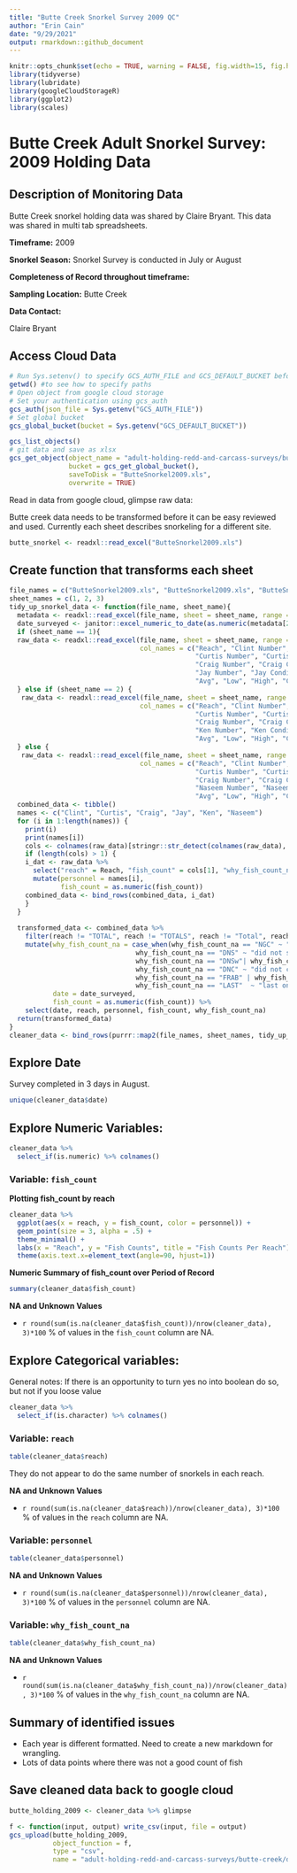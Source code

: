 ```yaml
---
title: "Butte Creek Snorkel Survey 2009 QC"
author: "Erin Cain"
date: "9/29/2021"
output: rmarkdown::github_document
---
```


```r
knitr::opts_chunk$set(echo = TRUE, warning = FALSE, fig.width=15, fig.height=10)
library(tidyverse)
library(lubridate)
library(googleCloudStorageR)
library(ggplot2)
library(scales)
```

# Butte Creek Adult Snorkel Survey: 2009 Holding Data 

## Description of Monitoring Data
Butte Creek snorkel holding data was shared by Claire Bryant. This data was shared in multi tab spreadsheets. 

**Timeframe:** 2009 

**Snorkel Season:** Snorkel Survey is conducted in July or August 

**Completeness of Record throughout timeframe:** 

**Sampling Location:** Butte Creek 

**Data Contact:** 

Claire Bryant 

## Access Cloud Data

```r
# Run Sys.setenv() to specify GCS_AUTH_FILE and GCS_DEFAULT_BUCKET before running 
getwd() #to see how to specify paths 
# Open object from google cloud storage
# Set your authentication using gcs_auth
gcs_auth(json_file = Sys.getenv("GCS_AUTH_FILE"))
# Set global bucket 
gcs_global_bucket(bucket = Sys.getenv("GCS_DEFAULT_BUCKET"))

gcs_list_objects()
# git data and save as xlsx
gcs_get_object(object_name = "adult-holding-redd-and-carcass-surveys/butte-creek/data-raw/Butte Snorkel 2009_MODIFIED_cag.xls",
               bucket = gcs_get_global_bucket(),
               saveToDisk = "ButteSnorkel2009.xls",
               overwrite = TRUE)
```

Read in data from google cloud, glimpse raw data: 

Butte creek data needs to be transformed before it can be easy reviewed and used. Currently each sheet describes snorkeling for a different site. 
```r
butte_snorkel <- readxl::read_excel("ButteSnorkel2009.xls") 
```
## Create function that transforms each sheet 

```r
file_names = c("ButteSnorkel2009.xls", "ButteSnorkel2009.xls", "ButteSnorkel2009.xls")
sheet_names = c(1, 2, 3)
tidy_up_snorkel_data <- function(file_name, sheet_name){
  metadata <- readxl::read_excel(file_name, sheet = sheet_name, range = "A3:J7")
  date_surveyed <- janitor::excel_numeric_to_date(as.numeric(metadata[2,2]))
  if (sheet_name == 1){
  raw_data <- readxl::read_excel(file_name, sheet = sheet_name, range = "A14:M70", 
                                 col_names = c("Reach", "Clint Number", "Clint Condition",
                                               "Curtis Number", "Curtis Condition",
                                               "Craig Number", "Craig Condition",
                                               "Jay Number", "Jay Condition", 
                                               "Avg", "Low", "High", "Comments"))
  } else if (sheet_name == 2) {
   raw_data <- readxl::read_excel(file_name, sheet = sheet_name, range = "A13:M70", 
                                 col_names = c("Reach", "Clint Number", "Clint Condition",
                                               "Curtis Number", "Curtis Condition",
                                               "Craig Number", "Craig Condition",
                                               "Ken Number", "Ken Condition", 
                                               "Avg", "Low", "High", "Comments"))
  } else {
   raw_data <- readxl::read_excel(file_name, sheet = sheet_name, range = "A13:M70", 
                                 col_names = c("Reach", "Clint Number", "Clint Condition",
                                               "Curtis Number", "Curtis Condition",
                                               "Craig Number", "Craig Condition",
                                               "Naseem Number", "Naseem Condition", 
                                               "Avg", "Low", "High", "Comments")) }
  combined_data <- tibble()
  names <- c("Clint", "Curtis", "Craig", "Jay", "Ken", "Naseem")
  for (i in 1:length(names)) {
    print(i)
    print(names[i])
    cols <- colnames(raw_data)[stringr::str_detect(colnames(raw_data), names[i])]
    if (length(cols) > 1) {
    i_dat <- raw_data %>% 
      select("reach" = Reach, "fish_count" = cols[1], "why_fish_count_na" = cols[2]) %>%
      mutate(personnel = names[i],
             fish_count = as.numeric(fish_count))
    combined_data <- bind_rows(combined_data, i_dat)
    }
  }
  
  transformed_data <- combined_data %>%
    filter(reach != "TOTAL", reach != "TOTALS", reach != "Total", reach != "total", reach != "RANGE", reach != "Range") %>%
    mutate(why_fish_count_na = case_when(why_fish_count_na == "NGC" ~ "not a good count",
                                why_fish_count_na == "DNS" ~ "did not see", 
                                why_fish_count_na == "DNSw"| why_fish_count_na == "DNSW" ~ "did not swim",
                                why_fish_count_na == "DNC" ~ "did not count", 
                                why_fish_count_na == "FRAB" | why_fish_count_na == "FR AB" ~ "from above",
                                why_fish_count_na == "LAST"  ~ "last one through"),
           date = date_surveyed,
           fish_count = as.numeric(fish_count)) %>%
    select(date, reach, personnel, fish_count, why_fish_count_na)
  return(transformed_data)
}
cleaner_data <- bind_rows(purrr::map2(file_names, sheet_names, tidy_up_snorkel_data)) %>% glimpse

```

## Explore Date 

Survey completed in 3 days in August. 
```r
unique(cleaner_data$date)
```

## Explore Numeric Variables: {.tabset}

```r
cleaner_data %>% 
  select_if(is.numeric) %>% colnames()
```

### Variable: `fish_count`

**Plotting fish_count by reach**

```r
cleaner_data %>% 
  ggplot(aes(x = reach, y = fish_count, color = personnel)) + 
  geom_point(size = 3, alpha = .5) + 
  theme_minimal() + 
  labs(x = "Reach", y = "Fish Counts", title = "Fish Counts Per Reach") +
  theme(axis.text.x=element_text(angle=90, hjust=1))
```

**Numeric Summary of fish_count over Period of Record**

```r
summary(cleaner_data$fish_count)
```

**NA and Unknown Values**

*  `r round(sum(is.na(cleaner_data$fish_count))/nrow(cleaner_data), 3)*100` % of values in the `fish_count` column are NA.


## Explore Categorical variables: {.tabset}

General notes: If there is an opportunity to turn yes no into boolean do so, but not if you loose value 

```r
cleaner_data %>% 
  select_if(is.character) %>% colnames()
```


### Variable: `reach`
```r
table(cleaner_data$reach)
```

They do not appear to do the same number of snorkels in each reach. 

**NA and Unknown Values**

*  `r round(sum(is.na(cleaner_data$reach))/nrow(cleaner_data), 3)*100` % of values in the `reach` column are NA.


### Variable: `personnel`
```r
table(cleaner_data$personnel)
```

**NA and Unknown Values**

*  `r round(sum(is.na(cleaner_data$personnel))/nrow(cleaner_data), 3)*100` % of values in the `personnel` column are NA.

### Variable: `why_fish_count_na`
```r
table(cleaner_data$why_fish_count_na)
```


**NA and Unknown Values**

*  `r round(sum(is.na(cleaner_data$why_fish_count_na))/nrow(cleaner_data), 3)*100` % of values in the `why_fish_count_na` column are NA.


## Summary of identified issues

* Each year is different formatted. Need to create a new markdown for wrangling. 
* Lots of data points where there was not a good count of fish 

## Save cleaned data back to google cloud 

```r
butte_holding_2009 <- cleaner_data %>% glimpse
```

```r
f <- function(input, output) write_csv(input, file = output)
gcs_upload(butte_holding_2009,
           object_function = f,
           type = "csv",
           name = "adult-holding-redd-and-carcass-surveys/butte-creek/data/butte_holding_2009.csv")
```